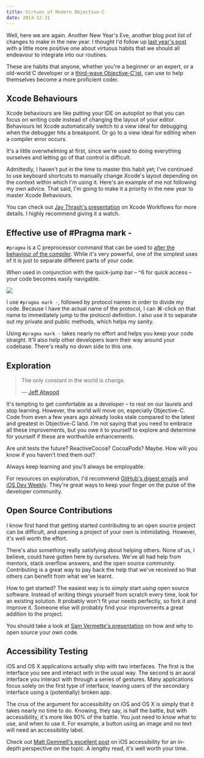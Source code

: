 ```yaml
---
title: Virtues of Modern Objective-C
date: 2013-12-31
---
```



Well, here we are again. Another New Year's Eve, another blog post list of changes to make in the new year. I thought I'd follow up [last year's post](/blog/seven-deadly-sins-of-modern-objective-c) with a little more positive one about virtuous habits that we should all endeavour to integrate into our routines.

These are habits that anyone, whether you're a beginner or an expert, or a old-world C developer or a [third-wave Objective-C'ist](https://speakerdeck.com/mattt/third-wave-objective-c), can use to help themselves become a more proficient coder.

## Xcode Behaviours

Xcode behaviours are like putting your IDE on autopilot so that you can focus on writing code instead of changing the layout of your editor. Behaviours let Xcode automatically switch to a view ideal for debugging when the debugger hits a breakpoint. Or go to a view ideal for editing when a compiler error occurs.

It's a little overwhelming at first, since we're used to doing everything ourselves and letting go of that control is difficult.

Admittedly, I haven't put in the time to master this habit yet; I've continued to use keyboard shortcuts to manually change Xcode's layout depending on the context within which I'm using it. Here's an example of me not following my own advice. That said, I'm going to make it a priority in the new year to master Xcode Behaviours.

You can check out [Jay Thrash's presentation](http://cocoaheads.tv/taming-xcode-by-jay-thrash/) on Xcode Workflows for more details. I highly recommend giving it a watch.

## Effective use of #Pragma mark -

`#pragma` is a C preprocessor command that can be used to [alter the behaviour of the compiler](http://nshipster.com/pragma/). While it's very powerful, one of the simplest uses of it is just to separate different parts of your code.

When used in conjunction with the quick-jump bar – ^6 for quick access – your code becomes easily navigable.

 ![](1B00FA080CBA4A13896F817ECDBF0BAA.png)

I use `#pragma mark -`, followed by protocol names in order to divide my code. Because I have the actual name of the protocol, I can ⌘-click on that name to immediately jump to the protocol definition. I also use it to separate out my private and public methods, which helps my sanity.

Using `#pragma mark -` takes nearly no effort and helps you keep your code straight. It'll also help other developers learn their way around your codebase. There's really no down side to this one.

## Exploration
> The only constant in the world is change.
> 
> — [Jeff Atwood](http://www.codinghorror.com/blog/2006/05/the-ten-commandments-of-egoless-programming.html)

It's tempting to get comfortable as a developer –&nbsp;to rest on our laurels and stop learning. However, the world will move on, especially Objective-C. Code from even a few years ago already looks stale compared to the latest and greatest in Objective-C land. I'm not saying that you need to embrace all these improvements, but you owe it to yourself to explore and determine for yourself if these are worthwhile enhancements.

Are unit tests the future? ReactiveCocoa? CocoaPods? Maybe. How will you know if you haven't tried them out?

Always keep learning and you'll always be employable.

For resources on exploration, I'd recommend [GitHub's digest emails](https://github.com/explore/subscribe) and [iOS Dev Weekly](http://iosdevweekly.com). They're great ways to keep your finger on the pulse of the developer community.

## Open Source Contributions

I know first hand that getting started contributing to an open source project can be difficult, and opening a project of your own is intimidating. However, it's well worth the effort.

There's also something really satisfying about helping others. None of us, I believe, could have gotten here by ourselves. We've all had help from mentors, stack overflow answers, and the open source community. Contributing is a great way to pay back the help that we've received so that others can benefit from what we've learnt.

How to get started? The easiest way is to simply start _using_ open source software. Instead of writing things yourself from scratch every time, look for an existing solution. It probably won't fit your needs perfectly, so fork it and improve it. Someone else will probably find your improvements a great addition to the project.

You should take a look at [Sam Vermette's presentation](http://cocoaheadsmtl.s3.amazonaws.com/Open-Source.pdf) on how and why to open source your own code.

## Accessibility Testing

iOS and OS X applications actually ship with two interfaces. The first is the interface you see and interact with in the usual way. The second is an aural interface you interact with through a series of gestures. Many applications focus solely on the first type of interface, leaving users of the secondary interface using a (potentially) broken app.

The crux of the argument for accessibility on iOS and OS X is simply that it takes nearly no time to do. Knowing, they say, is half the battle, but with accessibility, it's more like 90% of the battle. You just need to know what to use, and when to use it. For example, a button using an image and no text will need an accessibility label.

Check out [Matt Gemmell's excellent post](http://mattgemmell.com/accessibility-for-iphone-and-ipad-apps/) on iOS accessibility for an in-depth perspective on the topic. A lengthy read, it's well worth your time.


  